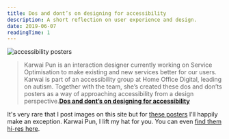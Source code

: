 ```yaml
---
title: Dos and dont’s on designing for accessibility
description: A short reflection on user experience and design.
date: 2019-06-07
readingTime: 1
---
```


![accessibility posters](accessibility.png)

> Karwai Pun is an interaction designer currently working on Service Optimisation to make existing and new services better for our users. Karwai is part of an accessibility group at Home Office Digital, leading on autism. Together with the team, she’s created these dos and don’ts posters as a way of approaching accessibility from a design perspective.**[Dos and dont’s on designing for accessibility](https://accessibility.blog.gov.uk/2016/09/02/dos-and-donts-on-designing-for-accessibility/)**

It's very rare that I post images on this site but for [these posters](https://accessibility.blog.gov.uk/2016/09/02/dos-and-donts-on-designing-for-accessibility/) I'll happily make an exception. Karwai Pun, I lift my hat for you. You can even [find them hi-res here](https://github.com/UKHomeOffice/posters/tree/master/accessibility).
